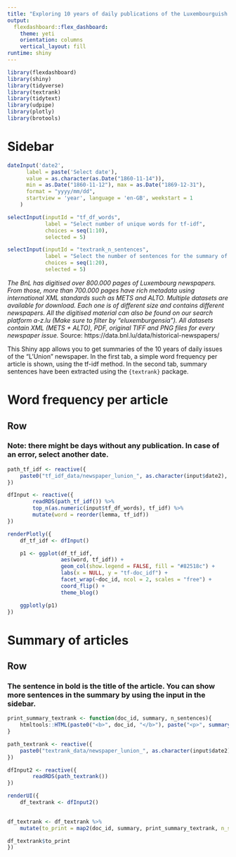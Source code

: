 ```yaml
---
title: "Exploring 10 years of daily publications of the Luxembourguish newspaper, *L'Union*"
output: 
  flexdashboard::flex_dashboard:
    theme: yeti
    orientation: columns
    vertical_layout: fill
runtime: shiny
---
```


```r
library(flexdashboard)
library(shiny)
library(tidyverse)
library(textrank)
library(tidytext)
library(udpipe)
library(plotly)
library(brotools)
```

Sidebar {.sidebar}
=====================================

```r
dateInput('date2',
      label = paste('Select date'),
      value = as.character(as.Date("1860-11-14")),
      min = as.Date("1860-11-12"), max = as.Date("1869-12-31"),
      format = "yyyy/mm/dd",
      startview = 'year', language = 'en-GB', weekstart = 1
    )

selectInput(inputId = "tf_df_words", 
            label = "Select number of unique words for tf-idf", 
            choices = seq(1:10),
            selected = 5)

selectInput(inputId = "textrank_n_sentences", 
            label = "Select the number of sentences for the summary of the article", 
            choices = seq(1:20), 
            selected = 5)
```

*The BnL has digitised over 800.000 pages of Luxembourg newspapers. From those, more than 700.000 
pages have rich metadata using international XML standards such as METS and ALTO. 
Multiple datasets are available for download. Each one is of different size and contains different
newspapers. All the digitised material can also be found on our search platform a-z.lu 
(Make sure to filter by “eluxemburgensia”). All datasets contain XML (METS + ALTO), PDF, original 
TIFF and PNG files for every newspaper issue.* 
Source: https://data.bnl.lu/data/historical-newspapers/

This Shiny app allows you to get summaries of the 10 years of daily issues of the "L'Union" newspaper.
In the first tab, a simple word frequency per article is shown, using the tf-idf method. In the 
second tab, summary sentences have been extracted using the `{textrank}` package.


Word frequency per article
===================================== 
Row
-----------------------------------------------------------------------

### Note: there might be days without any publication. In case of an error, select another date.
    
```r
path_tf_idf <- reactive({
    paste0("tf_idf_data/newspaper_lunion_", as.character(input$date2), "_tf_idf_data.rds")
})

dfInput <- reactive({
        readRDS(path_tf_idf()) %>%
        top_n(as.numeric(input$tf_df_words), tf_idf) %>%
        mutate(word = reorder(lemma, tf_idf)) 
})

renderPlotly({
    df_tf_idf <- dfInput()

    p1 <- ggplot(df_tf_idf,
                 aes(word, tf_idf)) +
                 geom_col(show.legend = FALSE, fill = "#82518c") +
                 labs(x = NULL, y = "tf-doc_idf") +
                 facet_wrap(~doc_id, ncol = 2, scales = "free") +
                 coord_flip() +
                 theme_blog()

    ggplotly(p1)
})
```

Summary of articles {data-orientation=rows}
===================================== 
Row 
-----------------------------------------------------------------------

### The sentence in bold is the title of the article. You can show more sentences in the summary by using the input in the sidebar.
    
```r

print_summary_textrank <- function(doc_id, summary, n_sentences){
    htmltools::HTML(paste0("<b>", doc_id, "</b>"), paste("<p>", summary(summary, n_sentences), sep = "", collapse = "<br/>"), "</p>")
}

path_textrank <- reactive({
    paste0("textrank_data/newspaper_lunion_", as.character(input$date2), "_textrank_data.rds")
})

dfInput2 <- reactive({
        readRDS(path_textrank())
})

renderUI({
    df_textrank <- dfInput2()

    
df_textrank <- df_textrank %>% 
    mutate(to_print = map2(doc_id, summary, print_summary_textrank, n_sentences = as.numeric(input$textrank_n_sentences)))

df_textrank$to_print
})
```
